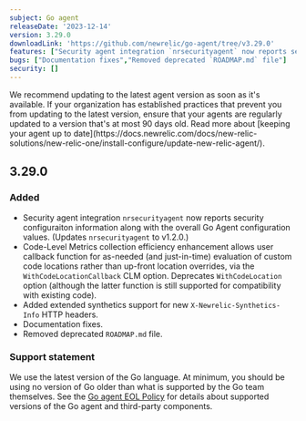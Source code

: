 ```yaml
---
subject: Go agent
releaseDate: '2023-12-14'
version: 3.29.0
downloadLink: 'https://github.com/newrelic/go-agent/tree/v3.29.0'
features: ["Security agent integration `nrsecurityagent` now reports security configuraiton information along with the overall Go Agent configuration values","Code-Level Metrics collection efficiency enhancement allows user callback function for as-needed (and just-in-time) evaluation of custom code locations rather than up-front location overrides, via the `WithCodeLocationCallback` CLM option","Added extended synthetics support for new `X-Newrelic-Synthetics-Info` HTTP headers"]
bugs: ["Documentation fixes","Removed deprecated `ROADMAP.md` file"]
security: []
---
```


<Callout variant="important">
We recommend updating to the latest agent version as soon as it's available. If your organization has established practices that prevent you from updating to the latest version, ensure that your agents are regularly updated to a version that's at most 90 days old. Read more about [keeping your agent up to date](https://docs.newrelic.com/docs/new-relic-solutions/new-relic-one/install-configure/update-new-relic-agent/).
</Callout>


## 3.29.0
### Added
 * Security agent integration `nrsecurityagent` now reports security configuraiton information along with the overall Go Agent configuration values. (Updates `nrsecurityagent` to v1.2.0.)
 * Code-Level Metrics collection efficiency enhancement allows user callback function for as-needed (and just-in-time) evaluation of custom code locations rather than up-front location overrides, via the `WithCodeLocationCallback` CLM option. Deprecates `WithCodeLocation` option (although the latter function is still supported for compatibility with existing code).
 * Added extended synthetics support for new `X-Newrelic-Synthetics-Info` HTTP headers.
 * Documentation fixes.
 * Removed deprecated `ROADMAP.md` file.

### Support statement
We use the latest version of the Go language. At minimum, you should be using no version of Go older than what is supported by the Go team themselves.
See the [Go agent EOL Policy](/docs/apm/agents/go-agent/get-started/go-agent-eol-policy) for details about supported versions of the Go agent and third-party components.

